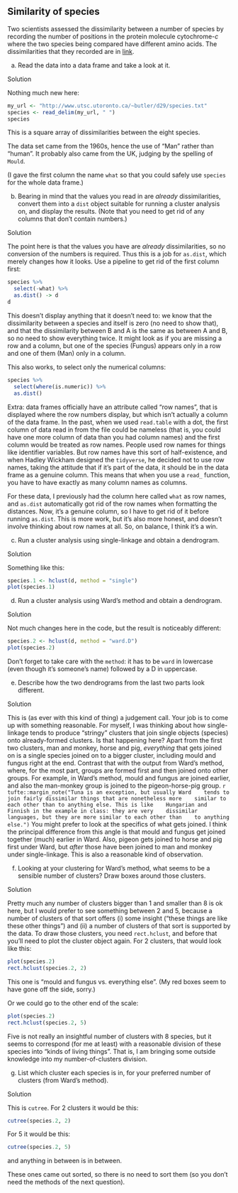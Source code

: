 ##  Similarity of species 


 Two scientists assessed the dissimilarity
between a number 
of species by recording the number of positions in the protein
molecule cytochrome-$c$ where the two species being compared have
different amino acids. The dissimilarities that they recorded are in
[link](http://www.utsc.utoronto.ca/~butler/d29/species.txt).



(a) Read the data into a data frame and take a look at it.


Solution


Nothing much new here:
```r
my_url <- "http://www.utsc.utoronto.ca/~butler/d29/species.txt"
species <- read_delim(my_url, " ")
species
```

     

This is a square array of dissimilarities between the eight species.

The data set came from the 1960s, hence the use of "Man" rather than
"human". It probably also came from the UK, judging by the spelling
of `Mould`.

(I gave the first column the name `what` so that you could
safely use `species` for the whole data frame.)
    


(b) Bearing in mind that the values you read in are
*already* dissimilarities, convert them into a `dist`
object suitable for running a cluster analysis on, and display the
results. (Note that you need to get rid of any columns that don't
contain numbers.)


Solution


The point here is that the values you have are *already*
dissimilarities, so no conversion of the numbers is required. Thus
this is a job for `as.dist`, which merely changes how it
looks. Use a pipeline to get rid of the first column first:
```r
species %>%
  select(-what) %>%
  as.dist() -> d
d
```



This doesn't display anything that it doesn't need to: we know that the
dissimilarity between a species and itself is zero (no need to show
that), and that the dissimilarity between B and A is the same as
between A and B, so no need to show everything twice. It might look as
if you are missing a row and a column, but one of the species (Fungus)
appears only in a row and one of them (Man) only in a column.

This also works, to select only the numerical columns:

```r
species %>%
  select(where(is.numeric)) %>%
  as.dist()
```

 

Extra: data frames officially have an attribute called "row names",
that is displayed where the row numbers display, but which isn't
actually a column of the data frame. In the past, when we used
`read.table` with a dot, the first column of data read in from
the file could be nameless (that is, you could have one more column of
data than you had column names) and the first column would be treated
as row names. People used row names for things like identifier
variables. But row names have this sort of half-existence, and when
Hadley Wickham designed the `tidyverse`, he decided not to use
row names, taking the attitude that if it's part of the data, it
should be in the data frame as a genuine column. This means that when
you use a `read_` function, you have to have exactly as many
column names as columns. 

For these data, I previously had the column here called
`what` as row names, and `as.dist` automatically got rid
of the row names when formatting the distances. Now, it's a
genuine column, so I have to get rid of it before running
`as.dist`. This is more work, but it's also more honest, and
doesn't involve thinking about row names at all. So, on balance, I
think it's a win.
  


(c) Run a cluster analysis using single-linkage and obtain a dendrogram.


Solution


Something like this:
```r
species.1 <- hclust(d, method = "single")
plot(species.1)
```

     
    


(d) Run a cluster analysis using Ward's method and obtain a dendrogram.


Solution


Not much changes  here in the code, but the result is noticeably
different:
```r
species.2 <- hclust(d, method = "ward.D")
plot(species.2)
```

  

Don't forget to take care with the `method`: it has to be
`ward` in lowercase (even though it's someone's name) followed
by a D in uppercase.

    


(e) Describe how the two dendrograms from the last two parts
look different.


Solution


This is (as ever with this kind of thing) a judgement call. Your
job is to come up with something reasonable.
For myself, I was thinking about how single-linkage tends to
produce "stringy" clusters that join single objects (species)
onto already-formed clusters. Is that happening here? Apart from
the first two clusters, man and monkey, horse and pig,
*everything* that gets joined on is a single species joined
on to a bigger cluster, including mould and fungus right at the
end. Contrast that with the output from Ward's method, where, for
the most part, groups are formed first and then joined onto other
groups. For example, in Ward's method, mould and fungus are joined
earlier, and also the man-monkey group is joined to the
pigeon-horse-pig group.
`r tufte::margin_note("Tuna is an exception, but usually Ward    tends to join fairly dissimilar things that are nonetheless more    similar to each other than to anything else. This is like    Hungarian and Finnish in the example in class: they are very    dissimilar languages, but they are more similar to each other than    to anything else.")`
You might prefer to look at the specifics of what gets joined. I
think the principal difference from this angle is that mould and
fungus get joined together (much) earlier in Ward. Also, pigeon
gets joined to horse and pig first under Ward, but *after*
those have been joined to man and monkey under
single-linkage. This is also a reasonable kind of observation.
    


(f) Looking at your clustering for Ward's method, what seems to
be a sensible number of clusters? Draw boxes around those clusters.


Solution


Pretty much any number of clusters bigger than 1 and smaller than
8 is ok here, but I would prefer to see something between 2 and
5, because a number of clusters of that sort offers (i) some
insight ("these things are like these other things") and (ii) a
number of clusters of that sort is supported by the data.
To draw those clusters, you need `rect.hclust`, and
before that you'll need to plot the cluster object again. For 2
clusters, that would look like this:
```r
plot(species.2)
rect.hclust(species.2, 2)
```

 

This one is "mould and fungus vs. everything else". (My red boxes
seem to have gone off the side, sorry.)

Or we could go to the other end of the scale:

```r
plot(species.2)
rect.hclust(species.2, 5)
```

 

Five is not really an insightful number of clusters with 8 species,
but it seems to correspond (for me at least) with a reasonable
division of these species into "kinds of living things". That is, I
am bringing some outside knowledge into my number-of-clusters division.
    


(g) List which cluster each species is in, for your preferred
number of clusters (from Ward's method).


Solution


This is `cutree`. For 2 clusters it would be this:
```r
cutree(species.2, 2)
```

     

For 5 it would be this:

```r
cutree(species.2, 5)
```

 

and anything in between is in between. 

These ones came out sorted, so there is no need to sort them (so you
don't need the methods of the next question).
    



